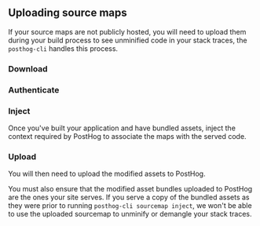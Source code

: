 
## Uploading source maps

If your source maps are not publicly hosted, you will need to upload them during your build process to see unminified code in your stack traces, the `posthog-cli` handles this process.

### Download

<CLIDownload/>

### Authenticate

<CLIAuthenticate />

### Inject

Once you've built your application and have bundled assets, inject the context required by PostHog to associate the maps with the served code.

<CLIInject path="./path/to/assets" />

### Upload

You will then need to upload the modified assets to PostHog.

<CLIUpload path="./path/to/assets" />

You must also ensure that the modified asset bundles uploaded to PostHog are the ones your site serves. If you serve a copy of the bundled assets as they were prior to running `posthog-cli sourcemap inject`, we won't be able to use the uploaded sourcemap to unminify or demangle your stack traces.